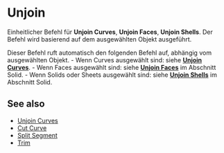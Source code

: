
# Unjoin

<Reference shortcut="Alt + J" command="Unjoin" button="" />

Einheitlicher Befehl für **Unjoin Curves**, **Unjoin Faces**, **Unjoin Shells**. Der Befehl wird basierend auf dem ausgewählten Objekt ausgeführt.

Dieser Befehl ruft automatisch den folgenden Befehl auf, abhängig vom ausgewählten Objekt.
    - Wenn Curves ausgewählt sind: siehe [**Unjoin Curves**](unjoin-curve).
    - Wenn Faces ausgewählt sind: siehe [**Unjoin Faces**](/solid/unjoin-faces) im Abschnitt Solid.
    - Wenn Solids oder Sheets ausgewählt sind: siehe [**Unjoin Shells**](/solid/unjoin-shells) im Abschnitt Solid.

## See also
- [Unjoin Curves](unjoin-curve)
- [Cut Curve](cut-curve)
- [Split Segment](split-segment)
- [Trim](trim)